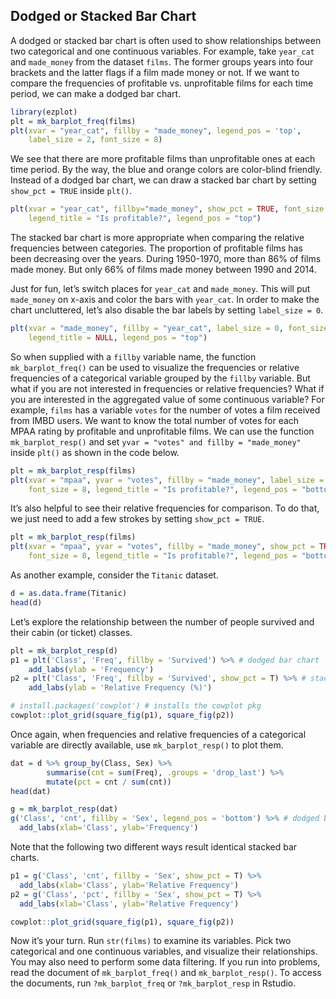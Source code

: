## Dodged or Stacked Bar Chart

A dodged or stacked bar chart is often used to show relationships between two 
categorical and one continuous variables. For example, take `year_cat` and `made_money` from the dataset `films`. The former groups years into four brackets and the latter flags if a film made money or not. If we want to compare the frequencies of profitable vs. unprofitable films for each time period, we can make a dodged bar chart.

```r
library(ezplot)
plt = mk_barplot_freq(films)
plt(xvar = "year_cat", fillby = "made_money", legend_pos = 'top', 
    label_size = 2, font_size = 8)
```  
 
We see that there are more profitable films than unprofitable ones at each time 
period. By the way, the blue and orange colors are color-blind friendly. Instead of a dodged bar chart, we can draw a stacked bar chart by setting `show_pct = TRUE` inside `plt()`.

```r
plt(xvar = "year_cat", fillby="made_money", show_pct = TRUE, font_size = 8,
    legend_title = "Is profitable?", legend_pos = "top")
```  

The stacked bar chart is more appropriate when comparing the relative frequencies
between categories. The proportion of profitable films has been decreasing
over the years. During 1950-1970, more than 86% of films made money. But only 66% of films made money between 1990 and 2014. 

Just for fun, let's switch places for `year_cat` and `made_money`. This will put
`made_money` on x-axis and color the bars with `year_cat`. In order to make the chart uncluttered, let's also disable the bar labels by setting `label_size = 0`.

```r
plt(xvar = "made_money", fillby = "year_cat", label_size = 0, font_size = 8,
    legend_title = NULL, legend_pos = "top")
```  

So when supplied with a `fillby` variable name, the function `mk_barplot_freq()` can be used to visualize the frequencies or relative frequencies of a categorical variable grouped by the `fillby` variable. But what if you are not interested in
frequencies or relative frequencies? What if you are interested in the aggregated value of some continuous variable? For example, `films` has a variable `votes` for the number of votes a film received from IMBD users. We want to know the total number of votes for each MPAA rating by profitable and unprofitable films. We can use the function `mk_barplot_resp()` and set `yvar = "votes" and fillby = "made_money"` inside `plt()` as shown in the code below. 

```r
plt = mk_barplot_resp(films)
plt(xvar = "mpaa", yvar = "votes", fillby = "made_money", label_size = 0, 
    font_size = 8, legend_title = "Is profitable?", legend_pos = "bottom")
```

It's also helpful to see their relative frequencies for comparison. To do that, 
we just need to add a few strokes by setting `show_pct = TRUE`.

```r
plt = mk_barplot_resp(films)
plt(xvar = "mpaa", yvar = "votes", fillby = "made_money", show_pct = TRUE,
    font_size = 8, legend_title = "Is profitable?", legend_pos = "bottom")
```

As another example, consider the `Titanic` dataset.

```r
d = as.data.frame(Titanic)
head(d)
```

Let's explore the relationship between the number of people survived and their cabin (or ticket) classes.

```r
plt = mk_barplot_resp(d)
p1 = plt('Class', 'Freq', fillby = 'Survived') %>% # dodged bar chart
    add_labs(ylab = 'Frequency')
p2 = plt('Class', 'Freq', fillby = 'Survived', show_pct = T) %>% # stacked bar chart
    add_labs(ylab = 'Relative Frequency (%)')

# install.packages('cowplot') # installs the cowplot pkg 
cowplot::plot_grid(square_fig(p1), square_fig(p2))
```

Once again, when frequencies and relative frequencies of a categorical variable are directly available, use `mk_barplot_resp()` to plot them.

```r
dat = d %>% group_by(Class, Sex) %>%
        summarise(cnt = sum(Freq), .groups = 'drop_last') %>%
        mutate(pct = cnt / sum(cnt))
head(dat)
```

```r
g = mk_barplot_resp(dat)
g('Class', 'cnt', fillby = 'Sex', legend_pos = 'bottom') %>% # dodged bar chart
  add_labs(xlab='Class', ylab='Frequency')
```

Note that the following two different ways result identical stacked bar charts.

```r
p1 = g('Class', 'cnt', fillby = 'Sex', show_pct = T) %>%
  add_labs(xlab='Class', ylab='Relative Frequency')
p2 = g('Class', 'pct', fillby = 'Sex', show_pct = T) %>%
  add_labs(xlab='Class', ylab='Relative Frequency')

cowplot::plot_grid(square_fig(p1), square_fig(p2))
```

Now it's your turn. Run `str(films)` to examine its variables. Pick two 
categorical and one continuous variables, and visualize their relationships. 
You may also need to perform some data filtering. If you run into 
problems, read the document of `mk_barplot_freq()` and `mk_barplot_resp()`. 
To access the documents, run `?mk_barplot_freq` or `?mk_barplot_resp` in Rstudio.
